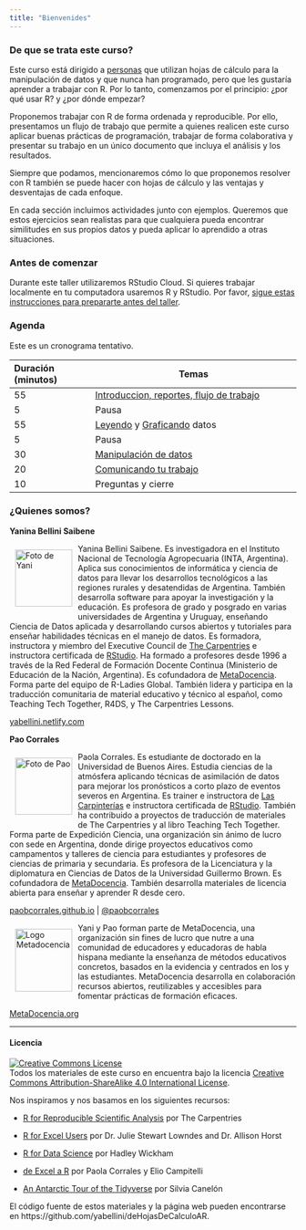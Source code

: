 ```yaml
---
title: "Bienvenides"
---
```


### De que se trata este curso?

Este curso está dirigido a [personas](personas.html) que utilizan hojas de cálculo para la manipulación de datos y que nunca han programado, pero que les gustaría aprender a trabajar con R. Por lo tanto, comenzamos por el principio: ¿por qué usar R? y ¿por dónde empezar?

Proponemos trabajar con R de forma ordenada y reproducible. Por ello, presentamos un flujo de trabajo que permite a quienes realicen este curso aplicar buenas prácticas de programación, trabajar de forma colaborativa y presentar su trabajo en un único documento que incluya el análisis y los resultados.

Siempre que podamos, mencionaremos cómo lo que proponemos resolver con R también se puede hacer con hojas de cálculo y las ventajas y desventajas de cada enfoque.

En cada sección incluimos actividades junto con ejemplos. Queremos que estos ejercicios sean realistas para que cualquiera pueda encontrar similitudes en sus propios datos y pueda aplicar lo aprendido a otras situaciones.

### Antes de comenzar

Durante este taller utilizaremos RStudio Cloud. Si quieres trabajar localmente en tu computadora usaremos R y RStudio. Por favor, [sigue estas instrucciones para prepararte antes del taller](prepare.html).

### Agenda

Este es un cronograma tentativo. 

|Duración (minutos) |Temas|
|:---|----------|
|55  | [Introduccion, reportes, flujo de trabajo](01-introduction.html) |
|5   | Pausa |
|55  | [Leyendo](02-reading-data.html) y [Graficando](03-plotting-data.html) datos |
|5   | Pausa |
|30  | [Manipulación de datos](04-data-manipulation.html) |
|20  | [Comunicando tu trabajo](05-reports.html) |
|10 | Preguntas y cierre |

### ¿Quienes somos? 

**Yanina Bellini Saibene**

<img src="img/yani_circle.png" alt="Foto de Yani" width="100" height="100" align="left" style="margin:10px"/>

Yanina Bellini Saibene. Es investigadora en el Instituto Nacional de Tecnología Agropecuaria (INTA, Argentina). Aplica sus conocimientos de informática y ciencia de datos para llevar los desarrollos tecnológicos a las regiones rurales y desatendidas de Argentina. También desarrolla software para apoyar la investigación y la educación. Es profesora de grado y posgrado en varias universidades de Argentina y Uruguay, enseñando Ciencia de Datos aplicada y desarrollando cursos abiertos y tutoriales para enseñar habilidades técnicas en el manejo de datos. Es formadora, instructora y miembro del Executive Council de [The Carpentries](https://carpentries.org/) e instructora certificada de [RStudio](https://education.rstudio.com/trainers/people/bellini_saibene+yanina/). Ha formado a profesores desde 1996 a través de la Red Federal de Formación Docente Continua (Ministerio de Educación de la Nación, Argentina). Es cofundadora de [MetaDocencia](http://metadocencia.org/). Forma parte del equipo de R-Ladies Global. También lidera y participa en la traducción comunitaria de material educativo y técnico al español, como Teaching Tech Together, R4DS, y The Carpentries Lessons. 

[yabellini.netlify.com](https://yabellini.netlify.com/)

**Pao Corrales**

<img src="img/pao_circle.png" alt="Foto de Pao" width="100" height="100" align="left" style="margin:10px"/> Paola Corrales. Es estudiante de doctorado en la Universidad de Buenos Aires. Estudia ciencias de la atmósfera aplicando técnicas de asimilación de datos para mejorar los pronósticos a corto plazo de eventos severos en Argentina. Es trainer e instructora de [Las Carpinterías](https://carpentries.org/) e instructora certificada de [RStudio](https://education.rstudio.com/trainers/people/corrales+paola/). También ha contribuido a proyectos de traducción de materiales de The Carpentries y al libro Teaching Tech Together. Forma parte de Expedición Ciencia, una organización sin ánimo de lucro con sede en Argentina, donde dirige proyectos educativos como campamentos y talleres de ciencia para estudiantes y profesores de ciencias de primaria y secundaria. Es profesora de la Licenciatura y la diplomatura en Ciencias de Datos de la Universidad Guillermo Brown.  Es cofundadora de [MetaDocencia](http://metadocencia.org/). También desarrolla materiales de licencia abierta para enseñar y aprender R desde cero. 

[paobcorrales.github.io](https://github.com/paocorrales) | [\@paobcorrales](https://twitter.com/PaobCorrales)

<img src="img/hex_metadocencia.png" alt="Logo Metadocencia" width="100" height="110" align="left" style="margin:10px"/> Yani y Pao forman parte de MetaDocencia, una organización sin fines de lucro que nutre a una comunidad de educadores y educadoras de habla hispana mediante la enseñanza de métodos educativos concretos, basados en la evidencia y centrados en los y las estudiantes. MetaDocencia desarrolla en colaboración recursos abiertos, reutilizables y accesibles para fomentar prácticas de formación eficaces.

[MetaDocencia.org](https://www.metadocencia.org/)

___

#### Licencia

<a rel="license" href="https://creativecommons.org/licenses/by-sa/4.0/deed.es_ES"><img alt="Creative Commons License" style="border-width:0" src="https://i.creativecommons.org/l/by-sa/4.0/88x31.png" /></a><br />
Todos los materiales de este curso en encuentra bajo la licencia <a rel="license" href="https://creativecommons.org/licenses/by-sa/4.0/deed.es_ES">Creative Commons Attribution-ShareAlike 4.0 International License</a>.

Nos inspiramos y nos basamos en los siguientes recursos:

* [R for Reproducible Scientific Analysis](https://swcarpentry.github.io/r-novice-gapminder/) por The Carpentries

* [R for Excel Users](https://rstudio-conf-2020.github.io/r-for-excel/) por Dr. Julie Stewart Lowndes and Dr. Allison Horst

* [R for Data Science](https://r4ds.had.co.nz/) por Hadley Wickham

* [de Excel a R](https://paocorrales.github.io/deExcelaR/) por Paola Corrales y Elio Campitelli

* [An Antarctic Tour of the Tidyverse](https://silvia.rbind.io/talk/2020-08-31-tour-of-the-tidyverse/) por Silvia Canelón

El código fuente de estos materiales y la página web pueden encontrarse en https://github.com/yabellini/deHojasDeCalculoAR.
